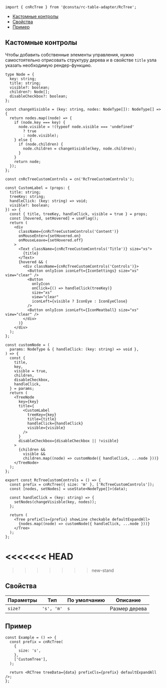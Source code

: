 
```tsx
import { cnRcTree } from '@consta/rc-table-adapter/RcTree';
```

<MdxMenu>

- [Кастомные контролы](#кастомные-контролы)
- [Свойства](#свойства)
- [Пример](#пример)

</MdxMenu>

## Кастомные контролы

Чтобы добавить собственные элементы управления, нужно самостоятельно отрисовать
структуру дерева и в свойстве `title` узла указать необходимую рендер-функцию.

```tsx
type Node = {
  key: string;
  title: string;
  visible?: boolean;
  children?: Node[];
  disableCheckbox?: boolean;
};

const changeVisisble = (key: string, nodes: NodeType[]): NodeType[] => {
  return nodes.map((node) => {
    if (node.key === key) {
      node.visible = !(typeof node.visible === 'undefined'
        ? true
        : node.visible);
    } else {
      if (node.children) {
        node.children = changeVisisble(key, node.children);
      }
    }
    return node;
  });
};

const cnRcTreeCustomControls = cn('RcTreeCustomControls');

const CustomLabel = (props: {
  title: string;
  treeKey: string;
  handleClick: (key: string) => void;
  visible?: boolean;
}) => {
  const { title, treeKey, handleClick, visible = true } = props;
  const [hovered, setHovered] = useFlag();
  return (
    <div
      className={cnRcTreeCustomControls('Content')}
      onMouseEnter={setHovered.on}
      onMouseLeave={setHovered.off}
    >
      <Text className={cnRcTreeCustomControls('Title')} size="xs">
        {title}
      </Text>
      {hovered && (
        <div className={cnRcTreeCustomControls('Controls')}>
          <Button onlyIcon iconLeft={IconSettings} size="xs" view="clear" />
          <Button
            onlyIcon
            onClick={() => handleClick(treeKey)}
            size="xs"
            view="clear"
            iconLeft={visible ? IconEye : IconEyeClose}
          />
          <Button onlyIcon iconLeft={IconMeatball} size="xs" view="clear" />
        </div>
      )}
    </div>
  );
};

const customNode = (
  params: NodeType & { handleClick: (key: string) => void },
) => {
  const {
    title,
    key,
    visible = true,
    children,
    disableCheckbox,
    handleClick,
  } = params;
  return (
    <TreeNode
      key={key}
      title={
        <CustomLabel
          treeKey={key}
          title={title}
          handleClick={handleClick}
          visible={visible}
        />
      }
      disableCheckbox={disableCheckbox || !visible}
    >
      {children &&
        visible &&
        children.map((node) => customNode({ handleClick, ...node }))}
    </TreeNode>
  );
};

export const RcTreeCustomControls = () => {
  const prefix = cnRcTree({ size: 'm' }, ['RcTreeCustomControls']);
  const [nodes, setNodes] = useState<NodeType[]>(data);

  const handleClick = (key: string) => {
    setNodes(changeVisisble(key, nodes));
  };

  return (
    <Tree prefixCls={prefix} showLine checkable defaultExpandAll>
      {nodes.map((node) => customNode({ handleClick, ...node }))}
    </Tree>
  );
};
```

# <<<<<<< HEAD

<RcTreeCustomControls />

> > > > > > > new-stand

## Свойства

| Параметры | Тип        | По умолчанию | Описание      |
| --------- | ---------- | ------------ | ------------- |
| `size?`   | `'s', 'm'` | `s`          | Размер дерева |

## Пример

```tsx
const Example = () => {
  const prefix = cnRcTree(
    {
      size: 's',
    },
    ['CustomTree'],
  );

  return <RCTree treeData={data} prefixCls={prefix} defaultExpandAll />;
};
```

<RcTreeExample />
